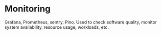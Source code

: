 # Monitoring


Grafana, Prometheus, sentry, Pino. Used to check software quality, monitor system availability, resource usage, workloads, etc.